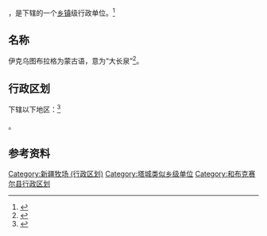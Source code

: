 {{中国乡级行政区|65/42/26/400/000}}

'''{{PAGENAMEBASE}}'''，是{{PRC admin/fullname|65/42/26/400/000|3}}下辖的一个[[乡镇|乡镇]]级行政单位。<ref>{{PRC admin/ref sgc|{{PRC admin/parent|65/42/26/400/000}}}}</ref>

== 名称 ==
伊克乌图布拉格为蒙古语，意为“大长泉”<ref>{{Cite web|title=中国•国家地名信息库|url=http://dmfw.mca.gov.cn/|accessdate=2020-04-01|work=dmfw.mca.gov.cn|archive-url=https://web.archive.org/web/20190514172753/http://dmfw.mca.gov.cn/|archive-date=2019-05-14|dead-url=yes}}</ref>。

== 行政区划 ==

{{PAGENAMEBASE}}下辖以下地区：<ref>{{PRC admin/ref sgc|65/42/26/400/000}}</ref>

{{PRC admin/children|65/42/26/400/000}}。

== 参考资料 ==

{{reflist}}

{{和布克赛尔蒙古自治县行政区划}}
{{新疆行政区划小作品}}

[[Category:新疆牧场_(行政区划)|Category:新疆牧场 (行政区划)]]
[[Category:塔城类似乡级单位|Category:塔城类似乡级单位]]
[[Category:和布克赛尔县行政区划|Category:和布克赛尔县行政区划]]
